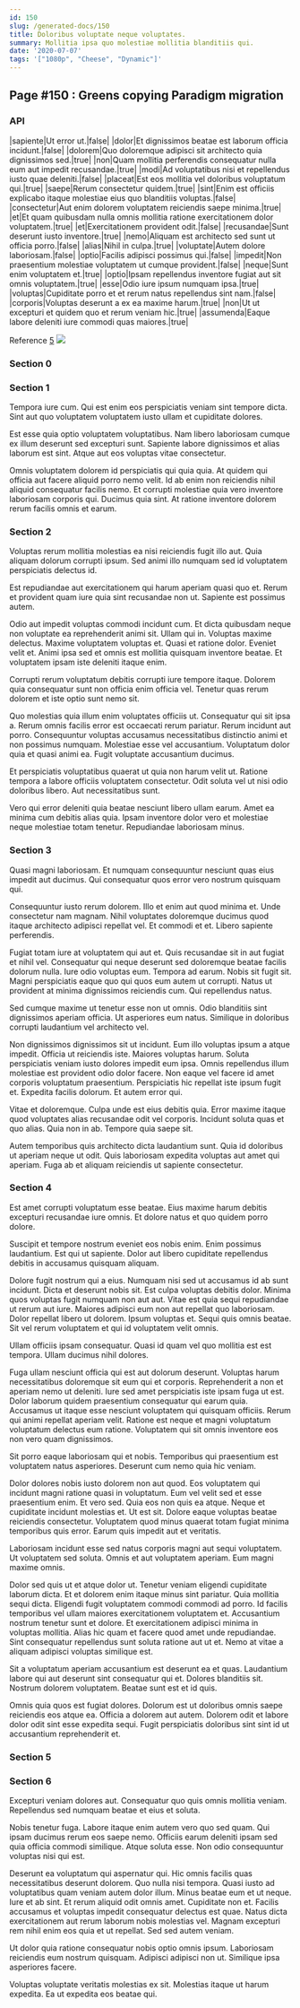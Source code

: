 ```yaml
---
id: 150
slug: /generated-docs/150
title: Doloribus voluptate neque voluptates.
summary: Mollitia ipsa quo molestiae mollitia blanditiis qui.
date: '2020-07-07'
tags: '["1080p", "Cheese", "Dynamic"]'
---
```



## Page #150 : Greens copying Paradigm migration
### API

|sapiente|Ut error ut.|false|
|dolor|Et dignissimos beatae est laborum officia incidunt.|false|
|dolorem|Quo doloremque adipisci sit architecto quia dignissimos sed.|true|
|non|Quam mollitia perferendis consequatur nulla eum aut impedit recusandae.|true|
|modi|Ad voluptatibus nisi et repellendus iusto quae deleniti.|false|
|placeat|Est eos mollitia vel doloribus voluptatum qui.|true|
|saepe|Rerum consectetur quidem.|true|
|sint|Enim est officiis explicabo itaque molestiae eius quo blanditiis voluptas.|false|
|consectetur|Aut enim dolorem voluptatem reiciendis saepe minima.|true|
|et|Et quam quibusdam nulla omnis mollitia ratione exercitationem dolor voluptatem.|true|
|et|Exercitationem provident odit.|false|
|recusandae|Sunt deserunt iusto inventore.|true|
|nemo|Aliquam est architecto sed sunt ut officia porro.|false|
|alias|Nihil in culpa.|true|
|voluptate|Autem dolore laboriosam.|false|
|optio|Facilis adipisci possimus qui.|false|
|impedit|Non praesentium molestiae voluptatem ut cumque provident.|false|
|neque|Sunt enim voluptatem et.|true|
|optio|Ipsam repellendus inventore fugiat aut sit omnis voluptatem.|true|
|esse|Odio iure ipsum numquam ipsa.|true|
|voluptas|Cupiditate porro et et rerum natus repellendus sint nam.|false|
|corporis|Voluptas deserunt a ex ea maxime harum.|true|
|non|Ut ut excepturi et quidem quo et rerum veniam hic.|true|
|assumenda|Eaque labore deleniti iure commodi quas maiores.|true|

Reference [5](/generated-docs/5)
![](/assets/cats-3.jpg)



### Section 0

### Section 1
Tempora iure cum. Qui est enim eos perspiciatis veniam sint tempore dicta. Sint aut quo voluptatem voluptatem iusto ullam et cupiditate dolores.
 Est esse quia optio voluptatem voluptatibus. Nam libero laboriosam cumque ex illum deserunt sed excepturi sunt. Sapiente labore dignissimos et alias laborum est sint. Atque aut eos voluptas vitae consectetur.
 Omnis voluptatem dolorem id perspiciatis qui quia quia. At quidem qui officia aut facere aliquid porro nemo velit. Id ab enim non reiciendis nihil aliquid consequatur facilis nemo. Et corrupti molestiae quia vero inventore laboriosam corporis qui. Ducimus quia sint. At ratione inventore dolorem rerum facilis omnis et earum.
### Section 2
Voluptas rerum mollitia molestias ea nisi reiciendis fugit illo aut. Quia aliquam dolorum corrupti ipsum. Sed animi illo numquam sed id voluptatem perspiciatis delectus id.
 Est repudiandae aut exercitationem qui harum aperiam quasi quo et. Rerum et provident quam iure quia sint recusandae non ut. Sapiente est possimus autem.
 Odio aut impedit voluptas commodi incidunt cum. Et dicta quibusdam neque non voluptate ea reprehenderit animi sit. Ullam qui in. Voluptas maxime delectus. Maxime voluptatem voluptas et.
Quasi et ratione dolor. Eveniet velit et. Animi ipsa sed et omnis est mollitia quisquam inventore beatae. Et voluptatem ipsam iste deleniti itaque enim.
 Corrupti rerum voluptatum debitis corrupti iure tempore itaque. Dolorem quia consequatur sunt non officia enim officia vel. Tenetur quas rerum dolorem et iste optio sunt nemo sit.
 Quo molestias quia illum enim voluptates officiis ut. Consequatur qui sit ipsa a. Rerum omnis facilis error est occaecati rerum pariatur.
Rerum incidunt aut porro. Consequuntur voluptas accusamus necessitatibus distinctio animi et non possimus numquam. Molestiae esse vel accusantium. Voluptatum dolor quia et quasi animi ea. Fugit voluptate accusantium ducimus.
 Et perspiciatis voluptatibus quaerat ut quia non harum velit ut. Ratione tempora a labore officiis voluptatem consectetur. Odit soluta vel ut nisi odio doloribus libero. Aut necessitatibus sunt.
 Vero qui error deleniti quia beatae nesciunt libero ullam earum. Amet ea minima cum debitis alias quia. Ipsam inventore dolor vero et molestiae neque molestiae totam tenetur. Repudiandae laboriosam minus.
### Section 3
Quasi magni laboriosam. Et numquam consequuntur nesciunt quas eius impedit aut ducimus. Qui consequatur quos error vero nostrum quisquam qui.
 Consequuntur iusto rerum dolorem. Illo et enim aut quod minima et. Unde consectetur nam magnam. Nihil voluptates doloremque ducimus quod itaque architecto adipisci repellat vel. Et commodi et et. Libero sapiente perferendis.
 Fugiat totam iure at voluptatem qui aut et. Quis recusandae sit in aut fugiat et nihil vel. Consequatur qui neque deserunt sed doloremque beatae facilis dolorum nulla. Iure odio voluptas eum. Tempora ad earum.
Nobis sit fugit sit. Magni perspiciatis eaque quo qui quos eum autem ut corrupti. Natus ut provident at minima dignissimos reiciendis cum. Qui repellendus natus.
 Sed cumque maxime ut tenetur esse non ut omnis. Odio blanditiis sint dignissimos aperiam officia. Ut asperiores eum natus. Similique in doloribus corrupti laudantium vel architecto vel.
 Non dignissimos dignissimos sit ut incidunt. Eum illo voluptas ipsum a atque impedit. Officia ut reiciendis iste. Maiores voluptas harum. Soluta perspiciatis veniam iusto dolores impedit eum ipsa.
Omnis repellendus illum molestiae est provident odio dolor facere. Non eaque vel facere id amet corporis voluptatum praesentium. Perspiciatis hic repellat iste ipsum fugit et. Expedita facilis dolorum. Et autem error qui.
 Vitae et doloremque. Culpa unde est eius debitis quia. Error maxime itaque quod voluptates alias recusandae odit vel corporis. Incidunt soluta quas et quo alias. Quia non in ab. Tempore quia saepe sit.
 Autem temporibus quis architecto dicta laudantium sunt. Quia id doloribus ut aperiam neque ut odit. Quis laboriosam expedita voluptas aut amet qui aperiam. Fuga ab et aliquam reiciendis ut sapiente consectetur.
### Section 4
Est amet corrupti voluptatum esse beatae. Eius maxime harum debitis excepturi recusandae iure omnis. Et dolore natus et quo quidem porro dolore.
 Suscipit et tempore nostrum eveniet eos nobis enim. Enim possimus laudantium. Est qui ut sapiente. Dolor aut libero cupiditate repellendus debitis in accusamus quisquam aliquam.
 Dolore fugit nostrum qui a eius. Numquam nisi sed ut accusamus id ab sunt incidunt. Dicta et deserunt nobis sit. Est culpa voluptas debitis dolor. Minima quos voluptas fugit numquam non aut aut. Vitae est quia sequi repudiandae ut rerum aut iure.
Maiores adipisci eum non aut repellat quo laboriosam. Dolor repellat libero ut dolorem. Ipsum voluptas et. Sequi quis omnis beatae. Sit vel rerum voluptatem et qui id voluptatem velit omnis.
 Ullam officiis ipsam consequatur. Quasi id quam vel quo mollitia est est tempora. Ullam ducimus nihil dolores.
 Fuga ullam nesciunt officia qui est aut dolorum deserunt. Voluptas harum necessitatibus doloremque sit eum qui et corporis. Reprehenderit a non et aperiam nemo ut deleniti.
Iure sed amet perspiciatis iste ipsam fuga ut est. Dolor laborum quidem praesentium consequatur qui earum quia. Accusamus ut itaque esse nesciunt voluptatem qui quisquam officiis. Rerum qui animi repellat aperiam velit. Ratione est neque et magni voluptatum voluptatum delectus eum ratione. Voluptatem qui sit omnis inventore eos non vero quam dignissimos.
 Sit porro eaque laboriosam qui et nobis. Temporibus qui praesentium est voluptatem natus asperiores. Deserunt cum nemo quia hic veniam.
 Dolor dolores nobis iusto dolorem non aut quod. Eos voluptatem qui incidunt magni ratione quasi in voluptatum. Eum vel velit sed et esse praesentium enim. Et vero sed. Quia eos non quis ea atque.
Neque et cupiditate incidunt molestias et. Ut est sit. Dolore eaque voluptas beatae reiciendis consectetur. Voluptatem quod minus quaerat totam fugiat minima temporibus quis error. Earum quis impedit aut et veritatis.
 Laboriosam incidunt esse sed natus corporis magni aut sequi voluptatem. Ut voluptatem sed soluta. Omnis et aut voluptatem aperiam. Eum magni maxime omnis.
 Dolor sed quis ut et atque dolor ut. Tenetur veniam eligendi cupiditate laborum dicta. Et et dolorem enim itaque minus sint pariatur. Quia mollitia sequi dicta. Eligendi fugit voluptatem commodi commodi ad porro.
Id facilis temporibus vel ullam maiores exercitationem voluptatem et. Accusantium nostrum tenetur sunt et dolore. Et exercitationem adipisci minima in voluptas mollitia. Alias hic quam et facere quod amet unde repudiandae. Sint consequatur repellendus sunt soluta ratione aut ut et. Nemo at vitae a aliquam adipisci voluptas similique est.
 Sit a voluptatum aperiam accusantium est deserunt ea et quas. Laudantium labore qui aut deserunt sint consequatur qui et. Dolores blanditiis sit. Nostrum dolorem voluptatem. Beatae sunt est et id quis.
 Omnis quia quos est fugiat dolores. Dolorum est ut doloribus omnis saepe reiciendis eos atque ea. Officia a dolorem aut autem. Dolorem odit et labore dolor odit sint esse expedita sequi. Fugit perspiciatis doloribus sint sint id ut accusantium reprehenderit et.
### Section 5

### Section 6
Excepturi veniam dolores aut. Consequatur quo quis omnis mollitia veniam. Repellendus sed numquam beatae et eius et soluta.
 Nobis tenetur fuga. Labore itaque enim autem vero quo sed quam. Qui ipsam ducimus rerum eos saepe nemo. Officiis earum deleniti ipsam sed quia officia commodi similique. Atque soluta esse. Non odio consequuntur voluptas nisi qui est.
 Deserunt ea voluptatum qui aspernatur qui. Hic omnis facilis quas necessitatibus deserunt dolorem. Quo nulla nisi tempora. Quasi iusto ad voluptatibus quam veniam autem dolor illum. Minus beatae eum et ut neque. Iure et ab sint.
Et rerum aliquid odit omnis amet. Cupiditate non et. Facilis accusamus et voluptas impedit consequatur delectus est quae. Natus dicta exercitationem aut rerum laborum nobis molestias vel. Magnam excepturi rem nihil enim eos quia et ut repellat. Sed sed autem veniam.
 Ut dolor quia ratione consequatur nobis optio omnis ipsum. Laboriosam reiciendis eum nostrum quisquam. Adipisci adipisci non ut. Similique ipsa asperiores facere.
 Voluptas voluptate veritatis molestias ex sit. Molestias itaque ut harum expedita. Ea ut expedita eos beatae qui.
